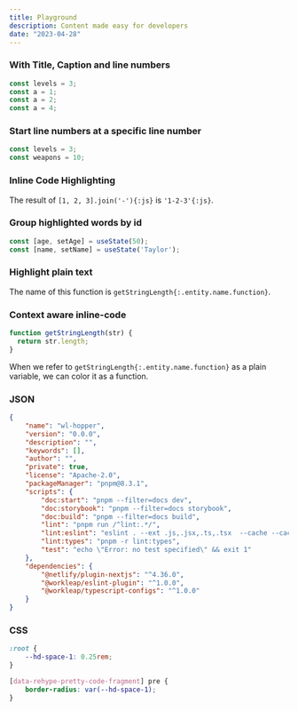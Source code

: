 ```yaml
---
title: Playground
description: Content made easy for developers
date: "2023-04-28"
---
```


### With Title, Caption and line numbers

```js showLineNumbers {3} /levels/ title="index.js" caption="Don't reassign const."
const levels = 3;
const a = 1;
const a = 2;
const a = 4;
```

### Start line numbers at a specific line number

```js showLineNumbers{42}"
const levels = 3;
const weapons = 10;
```

### Inline Code Highlighting

The result of `[1, 2, 3].join('-'){:js}` is `'1-2-3'{:js}`.

### Group highlighted words by id

```js /age/#v /name/#v /setAge/#s /setName/#s /50/#i /'Taylor'/#i
const [age, setAge] = useState(50);
const [name, setName] = useState('Taylor');
```

### Highlight plain text

The name of this function is `getStringLength{:.entity.name.function}`.

### Context aware inline-code

```js
function getStringLength(str) {
  return str.length;
}
```

When we refer to `getStringLength{:.entity.name.function}` as a plain variable,
we can color it as a function.

### JSON

```json title="package.json"
{
    "name": "wl-hopper",
    "version": "0.0.0",
    "description": "",
    "keywords": [],
    "author": "",
    "private": true,
    "license": "Apache-2.0",
    "packageManager": "pnpm@8.3.1",
    "scripts": {
        "doc:start": "pnpm --filter=docs dev",
        "doc:storybook": "pnpm --filter=docs storybook",
        "doc:build": "pnpm --filter=docs build",
        "lint": "pnpm run /^lint:.*/",
        "lint:eslint": "eslint . --ext .js,.jsx,.ts,.tsx  --cache --cache-location node_modules/.cache/eslint",
        "lint:types": "pnpm -r lint:types",
        "test": "echo \"Error: no test specified\" && exit 1"
    },
    "dependencies": {
        "@netlify/plugin-nextjs": "^4.36.0",
        "@workleap/eslint-plugin": "^1.0.0",
        "@workleap/typescript-configs": "^1.0.0"
    }
}
```

### CSS

```css  {1-3} /var(--hd-space-1)/
:root {
    --hd-space-1: 0.25rem;
}

[data-rehype-pretty-code-fragment] pre {
    border-radius: var(--hd-space-1);
}
```

